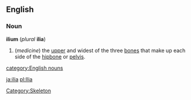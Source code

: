 {{wikipedia}}
==English==
===Noun===
'''ilium'''  (''plural'' '''ilia''')
#(''medicine'') the [[upper]] and widest of the three [[bone]]s that make up each side of the [[hipbone]] or [[pelvis]].

[[Category:Skeleton]]
[[category:English nouns]]

[[ja:ilia]]
[[pl:Ilia]]